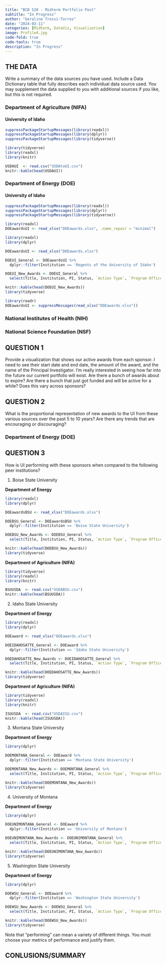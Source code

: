 ```yaml
---
title: "BCB 520 - Midterm Portfolio Post"
subtitle: "In Progress"
author: "Geraline Trossi-Torres"
date: "2024-03-11"
categories: [Midterm, DataViz, Visualization]
image: Profile4.jpg
code-fold: true
code-tools: true
description: "In Progress"
---
```



## THE DATA

Write a summary of the data sources you have used. Include a Data Dictionary table that fully describes each individual data source used. You may supplement the data supplied to you with additional sources if you like, but this is not required.

### Department of Agriculture (NIFA)


#### University of Idaho

```r
suppressPackageStartupMessages(library(readxl))
suppressPackageStartupMessages(library(dplyr))
suppressPackageStartupMessages(library(tidyverse))
```

```r
library(tidyverse)
library(readxl)
library(knitr)

USDAUI  <- read.csv("USDAtoUI.csv")
knitr::kable(head(USDAUI))
```

### Department of Energy (DOE)


#### University of Idaho

```r
suppressPackageStartupMessages(library(readxl))
suppressPackageStartupMessages(library(dplyr))
suppressPackageStartupMessages(library(tidyverse))
```

```r
library(readxl)
DOEawardsUI <- read_xlsx("DOEawards.xlsx", .name_repair = "minimal")
```

```r
library(readxl)
library(dplyr)

DOEawardsUI <- read_xlsx("DOEawards.xlsx")

DOEUI_General <- DOEawardsUI %>% 
  dplyr::filter(Institution == 'Regents of the University of Idaho')

DOEUI_New_Awards <- DOEUI_General %>%
  select(Title, Institution, PI, Status, `Action Type`, `Program Office`, `Start Date`, `End Date`, `Most Recent Award Date`, `Amount Awarded to Date`)

knitr::kable(head(DOEUI_New_Awards))
library(tidyverse)

library(readr)
DOEawardsUI <- suppressMessages(read_xlsx("DOEawards.xlsx"))
```


### National Institutes of Health (NIH)

### National Science Foundation (NSF)


## QUESTION 1

Provide a visualization that shows our active awards from each sponsor. I need to see their start date and end date, the amount of the award, and the name of the Principal Investigator. I’m really interested in seeing how far into the future our current portfolio will exist. Are there a bunch of awards about to expire? Are there a bunch that just got funded and will be active for a while? Does this vary across sponsors?

## QUESTION 2

What is the proportional representation of new awards to the UI from these various sources over the past 5 to 10 years? Are there any trends that are encouraging or discouraging?

### Department of Energy (DOE)


## QUESTION 3

How is UI performing with these sponsors when compared to the following peer institutions?

1. Boise State University

**Department of Energy**
```r
library(readxl)
library(dplyr)

DOEawardsBSU <- read_xlsx("DOEawards.xlsx")

DOEBSU_General <- DOEawardsBSU %>% 
  dplyr::filter(Institution == 'Boise State University')

DOEBSU_New_Awards <- DOEBSU_General %>%
  select(Title, Institution, PI, Status, `Action Type`, `Program Office`, `Start Date`, `End Date`, `Most Recent Award Date`, `Amount Awarded to Date`)

knitr::kable(head(DOEBSU_New_Awards))
library(tidyverse)
```

**Department of Agriculture (NIFA)**

```r
library(tidyverse)
library(readxl)
library(knitr)

BSUUSDA  <- read.csv("USDABSU.csv")
knitr::kable(head(BSUUSDA))
```


2. Idaho State University

**Department of Energy**
```r
library(readxl)
library(dplyr)

DOEaward <- read_xlsx("DOEawards.xlsx")

DOEIDAHOSATTE_General <- DOEaward %>% 
  dplyr::filter(Institution == 'Idaho State University')

DOEDAHOSATTE_New_Awards <- DOEIDAHOSATTE_General %>%
  select(Title, Institution, PI, Status, `Action Type`, `Program Office`, `Start Date`, `End Date`, `Most Recent Award Date`, `Amount Awarded to Date`)

knitr::kable(head(DOEDAHOSATTE_New_Awards))
library(tidyverse)
```

**Department of Agriculture (NIFA)**

```r
library(tidyverse)
library(readxl)
library(knitr)

ISUUSDA  <- read.csv("USDAISU.csv")
knitr::kable(head(ISUUSDA))
```


3. Montana State University

**Department of Energy**
```r
library(dplyr)

DOEMONTANA_General <- DOEaward %>% 
  dplyr::filter(Institution == 'Montana State University')

DOEMONTANA_New_Awards <- DOEMONTANA_General %>%
  select(Title, Institution, PI, Status, `Action Type`, `Program Office`, `Start Date`, `End Date`, `Most Recent Award Date`, `Amount Awarded to Date`)

knitr::kable(head(DOEMONTANA_New_Awards))
library(tidyverse)
```


4. University of Montana

**Department of Energy**
```r
library(dplyr)

DOEUNIMONTANA_General <- DOEaward %>% 
  dplyr::filter(Institution == 'University of Montana')

DOEUNIMONTANA_New_Awards <- DOEUNIMONTANA_General %>%
  select(Title, Institution, PI, Status, `Action Type`, `Program Office`, `Start Date`, `End Date`, `Most Recent Award Date`, `Amount Awarded to Date`)

knitr::kable(head(DOEUNIMONTANA_New_Awards))
library(tidyverse)
```


5. Washington State University

**Department of Energy**
```r
library(dplyr)

DOEWSU_General <- DOEaward %>% 
  dplyr::filter(Institution == 'Washington State University')

DOEWSU_New_Awards <- DOEWSU_General %>%
  select(Title, Institution, PI, Status, `Action Type`, `Program Office`, `Start Date`, `End Date`, `Most Recent Award Date`, `Amount Awarded to Date`)

knitr::kable(head(DOEWSU_New_Awards))
library(tidyverse)
```


Note that “performing” can mean a variety of different things. You must choose your metrics of performance and justify them.

## CONLUSIONS/SUMMARY
